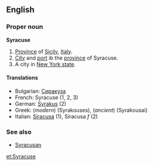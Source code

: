 ==English==
{{wikipedia}}
===Proper noun===
'''Syracuse'''
# [[Province]] of [[Sicily]], [[Italy]].
# [[City]] and [[port]] ib the [[province]] of Syracuse.
# A city in [[New York|New York state]].

====Translations====
*Bulgarian: [[Сиракуза]]
*French: Syracuse (1, 2, 3)
*German: [[Syrakus]] (2)
*Greek: (''modern'') [[ ]] (Syrakouses), (''ancient'') [[ ]] (Syrakousai)
*Italian: [[Siracusa]] (1), Siracusa ''f'' (2)

===See also===
*[[Syracusan]]

[[et:Syracuse]]